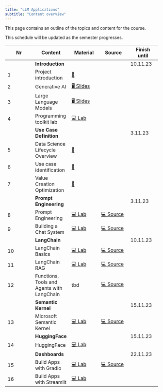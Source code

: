 ```yaml
---
title: "LLM Applications"
subtitle: "Content overview"
---
```


This page contains an outline of the topics and content for the course.

:::{.callout-note}
This schedule will be updated as the semester progresses.
:::

|	Nr	|	Content	|	Material	|	Source	|	Finish until	|
|	---	|	---	|	---	|	---	|	---	|
|		|	**Introduction**	|		|		|	10.11.23	|
|	1	|	Project introduction	|	[📑](https://docs.google.com/presentation/d/1DlSgDb8G2jQ3Tlm69eUkhBA49SDVpCEr5K12UxpshlQ/export/pdf)	|		|		|
|	2	|	Generative AI	|	[🖥️ Slides](https://kirenz.github.io/slides/genai/genai)	|		|		|
|	3	|	Large Language Models	|	[🖥️ Slides](https://kirenz.github.io/slides/llm/llm)	|		|		|
|	4	|	Programming toolkit lab	|	[💻 Lab](https://kirenz.github.io/lab-toolkit)	|		|		|
|		|	**Use Case Definition**	|		|		|	3.11.23	|
|	5	|	Data Science Lifecycle Overview	|	[📑](https://docs.google.com/presentation/d/1LR0LmvKFycE3MIjfDEp6L_bGdJtCOe60rFycWIYayBI/export/pdf)	|		|		|
|	6	|	Use case identification	|	[📑](https://docs.google.com/presentation/d/1RT7IhYgLgNJ8RiT28sMr8Mfyk5y_e-rfYg3jRsPKGEA/export/pdf)	|		|		|
|	7	|	Value Creation Optimization 	|	[📑](https://drive.google.com/file/d/1ivNrca-sRmefay4t3_FVLDH3Mn-p5CgF/view?usp=drive_link)	|		|		|
|		|	**Prompt Engineering**	|		|		|	3.11.23	|
|	8	|	Prompt Engineering	|	[💻 Lab](https://kirenz.github.io/lab-prompt)	|	[💻 Source](https://www.deeplearning.ai/short-courses/chatgpt-prompt-engineering-for-developers/)	|		|
|	9	|	Building a Chat System	|	[💻 Lab](https://kirenz.github.io/lab-chat-system)	|	[💻 Source](https://www.deeplearning.ai/short-courses/building-systems-with-chatgpt/)	|		|
|		|	**LangChain**	|		|		|	10.11.23	|
|	10	|	LangChain Basics	|	[💻 Lab](https://kirenz.github.io/lab-langchain-basics)	|	[💻 Source](https://www.deeplearning.ai/short-courses/langchain-for-llm-application-development/)	|		|
|	11	|	LangChain RAG	|	[💻 Lab](https://kirenz.github.io/lab-langchain-rag)	|	[💻 Source](https://www.deeplearning.ai/short-courses/langchain-chat-with-your-data/)	|		|
|	12	|	Functions, Tools and Agents with LangChain	|	tbd	|	[💻 Source](https://www.deeplearning.ai/short-courses/functions-tools-agents-langchain/)	|		|
|		|	**Semantic Kernel**	|		|		|	15.11.23	|
|	13	|	Microsoft Semantic Kernel	|	[💻 Lab](https://kirenz.github.io/lab-semantic-kernel)	|	[💻 Source](https://www.deeplearning.ai/short-courses/microsoft-semantic-kernel/)	|		|
|		|	**HuggingFace**	|		|		|	15.11.23	|
|	14	|	HuggingFace 	|	[💻 Lab](https://kirenz.github.io/lab-huggingface)	|		|		|
|		|	**Dashboards**	|		|		|	22.11.23	|
|	15	|	Build Apps with Gradio	|	[💻 Lab](https://kirenz.github.io/lab-llm-gradio)	|	[💻 Source](https://www.deeplearning.ai/short-courses/building-generative-ai-applications-with-gradio/)	|		|
|	16	|	Build Apps with Streamlit	|	[💻 Lab](https://github.com/kirenz/streamlit-app)	|		|		|